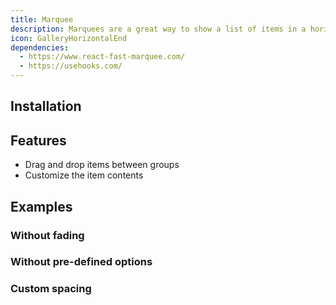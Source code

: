 ```yaml
---
title: Marquee
description: Marquees are a great way to show a list of items in a horizontal scrolling motion.
icon: GalleryHorizontalEnd
dependencies:
  - https://www.react-fast-marquee.com/
  - https://usehooks.com/
---
```


<Preview path="marquee" />

## Installation

<Installer packageName="marquee" />

## Features

- Drag and drop items between groups
- Customize the item contents

## Examples

### Without fading

<Preview path="marquee-no-fade" />

### Without pre-defined options

<Preview path="marquee-raw" />

### Custom spacing

<Preview path="marquee-spacing" />
